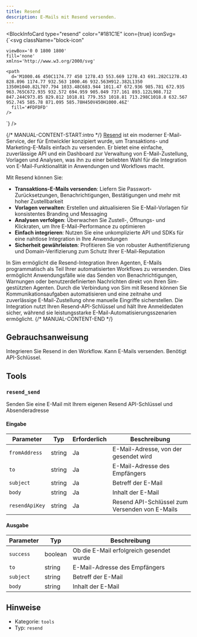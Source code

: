 ```yaml
---
title: Resend
description: E-Mails mit Resend versenden.
---
```



<BlockInfoCard 
  type="resend"
  color="#181C1E"
  icon={true}
  iconSvg={`<svg className="block-icon"
    
    
    
    viewBox='0 0 1800 1800'
    fill='none'
    xmlns='http://www.w3.org/2000/svg'
  >
    <path
      d='M1000.46 450C1174.77 450 1278.43 553.669 1278.43 691.282C1278.43 828.896 1174.77 932.563 1000.46 932.563H912.382L1350 1350H1040.82L707.794 1033.48C683.944 1011.47 672.936 985.781 672.935 963.765C672.935 932.572 694.959 905.049 737.161 893.122L908.712 847.244C973.85 829.812 1018.81 779.353 1018.81 713.298C1018.8 632.567 952.745 585.78 871.095 585.78H450V450H1000.46Z'
      fill='#FDFDFD'
    />
  </svg>`}
/>

{/* MANUAL-CONTENT-START:intro */}
[Resend](https://resend.com/) ist ein moderner E-Mail-Service, der für Entwickler konzipiert wurde, um Transaktions- und Marketing-E-Mails einfach zu versenden. Er bietet eine einfache, zuverlässige API und ein Dashboard zur Verwaltung von E-Mail-Zustellung, Vorlagen und Analysen, was ihn zu einer beliebten Wahl für die Integration von E-Mail-Funktionalität in Anwendungen und Workflows macht.

Mit Resend können Sie:

- **Transaktions-E-Mails versenden**: Liefern Sie Passwort-Zurücksetzungen, Benachrichtigungen, Bestätigungen und mehr mit hoher Zustellbarkeit
- **Vorlagen verwalten**: Erstellen und aktualisieren Sie E-Mail-Vorlagen für konsistentes Branding und Messaging
- **Analysen verfolgen**: Überwachen Sie Zustell-, Öffnungs- und Klickraten, um Ihre E-Mail-Performance zu optimieren
- **Einfach integrieren**: Nutzen Sie eine unkomplizierte API und SDKs für eine nahtlose Integration in Ihre Anwendungen
- **Sicherheit gewährleisten**: Profitieren Sie von robuster Authentifizierung und Domain-Verifizierung zum Schutz Ihrer E-Mail-Reputation

In Sim ermöglicht die Resend-Integration Ihren Agenten, E-Mails programmatisch als Teil Ihrer automatisierten Workflows zu versenden. Dies ermöglicht Anwendungsfälle wie das Senden von Benachrichtigungen, Warnungen oder benutzerdefinierten Nachrichten direkt von Ihren Sim-gestützten Agenten. Durch die Verbindung von Sim mit Resend können Sie Kommunikationsaufgaben automatisieren und eine zeitnahe und zuverlässige E-Mail-Zustellung ohne manuelle Eingriffe sicherstellen. Die Integration nutzt Ihren Resend-API-Schlüssel und hält Ihre Anmeldedaten sicher, während sie leistungsstarke E-Mail-Automatisierungsszenarien ermöglicht.
{/* MANUAL-CONTENT-END */}

## Gebrauchsanweisung

Integrieren Sie Resend in den Workflow. Kann E-Mails versenden. Benötigt API-Schlüssel.

## Tools

### `resend_send`

Senden Sie eine E-Mail mit Ihrem eigenen Resend API-Schlüssel und Absenderadresse

#### Eingabe

| Parameter | Typ | Erforderlich | Beschreibung |
| --------- | ---- | -------- | ----------- |
| `fromAddress` | string | Ja | E-Mail-Adresse, von der gesendet wird |
| `to` | string | Ja | E-Mail-Adresse des Empfängers |
| `subject` | string | Ja | Betreff der E-Mail |
| `body` | string | Ja | Inhalt der E-Mail |
| `resendApiKey` | string | Ja | Resend API-Schlüssel zum Versenden von E-Mails |

#### Ausgabe

| Parameter | Typ | Beschreibung |
| --------- | ---- | ----------- |
| `success` | boolean | Ob die E-Mail erfolgreich gesendet wurde |
| `to` | string | E-Mail-Adresse des Empfängers |
| `subject` | string | Betreff der E-Mail |
| `body` | string | Inhalt der E-Mail |

## Hinweise

- Kategorie: `tools`
- Typ: `resend`
